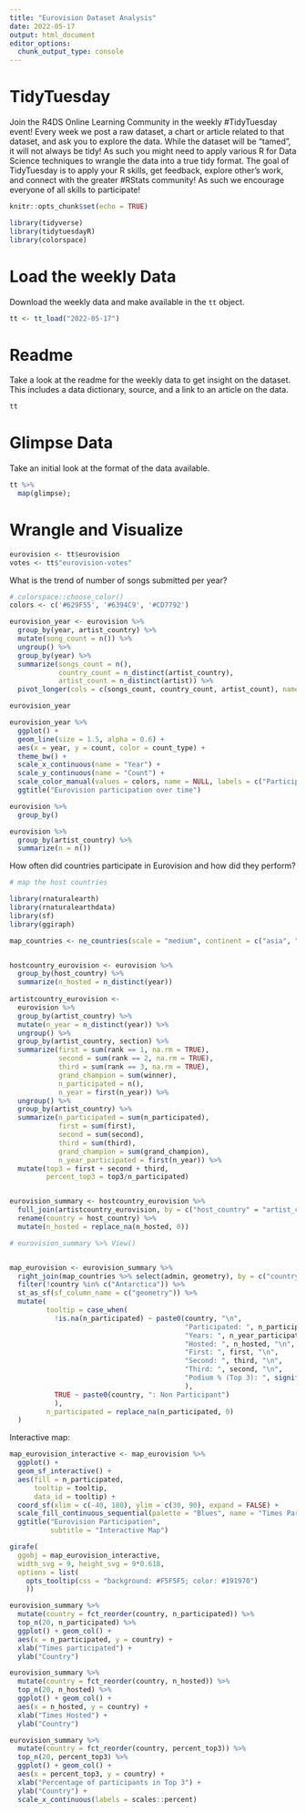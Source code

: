 ```yaml
---
title: "Eurovision Dataset Analysis"
date: 2022-05-17
output: html_document
editor_options: 
  chunk_output_type: console
---
```


# TidyTuesday

Join the R4DS Online Learning Community in the weekly #TidyTuesday event!
Every week we post a raw dataset, a chart or article related to that dataset, and ask you to explore the data.
While the dataset will be “tamed”, it will not always be tidy! As such you might need to apply various R for Data Science techniques to wrangle the data into a true tidy format.
The goal of TidyTuesday is to apply your R skills, get feedback, explore other’s work, and connect with the greater #RStats community!
As such we encourage everyone of all skills to participate!

```r

knitr::opts_chunk$set(echo = TRUE)

library(tidyverse)
library(tidytuesdayR)
library(colorspace)

```

# Load the weekly Data

Download the weekly data and make available in the `tt` object.

```r

tt <- tt_load("2022-05-17")

```


# Readme

Take a look at the readme for the weekly data to get insight on the dataset.
This includes a data dictionary, source, and a link to an article on the data.

```r

tt

```


# Glimpse Data

Take an initial look at the format of the data available.

```r

tt %>% 
  map(glimpse);

```

# Wrangle and Visualize


```r
eurovision <- tt$eurovision
votes <- tt$"eurovision-votes"

```

What is the trend of number of songs submitted per year?

```r
# colorspace::choose_color()
colors <- c('#629F55', '#6394C9', '#CD7792')

eurovision_year <- eurovision %>%
  group_by(year, artist_country) %>%
  mutate(song_count = n()) %>% 
  ungroup() %>%
  group_by(year) %>%
  summarize(songs_count = n(),
            country_count = n_distinct(artist_country),
            artist_count = n_distinct(artist)) %>%
  pivot_longer(cols = c(songs_count, country_count, artist_count), names_to = "count_type", values_to = "count") 

eurovision_year

eurovision_year %>%
  ggplot() + 
  geom_line(size = 1.5, alpha = 0.6) + 
  aes(x = year, y = count, color = count_type) + 
  theme_bw() + 
  scale_x_continuous(name = "Year") + 
  scale_y_continuous(name = "Count") + 
  scale_color_manual(values = colors, name = NULL, labels = c("Participating artists", "Participating countries", "Songs submitted")) + 
  ggtitle("Eurovision participation over time")

eurovision %>%
  group_by()

eurovision %>%
  group_by(artist_country) %>%
  summarize(n = n())

```

How often did countries participate in Eurovision and how did they perform?

```r
# map the host countries

library(rnaturalearth)
library(rnaturalearthdata)
library(sf)
library(ggiraph)

```

```r
map_countries <- ne_countries(scale = "medium", continent = c("asia", "europe"), returnclass = "sf")


hostcountry_eurovision <- eurovision %>% 
  group_by(host_country) %>%
  summarize(n_hosted = n_distinct(year))
  
artistcountry_eurovision <- 
  eurovision %>% 
  group_by(artist_country) %>%
  mutate(n_year = n_distinct(year)) %>%
  ungroup() %>%
  group_by(artist_country, section) %>%
  summarize(first = sum(rank == 1, na.rm = TRUE),
            second = sum(rank == 2, na.rm = TRUE),
            third = sum(rank == 3, na.rm = TRUE),
            grand_champion = sum(winner),
            n_participated = n(),
            n_year = first(n_year)) %>%
  ungroup() %>%
  group_by(artist_country) %>%
  summarize(n_participated = sum(n_participated),
            first = sum(first),
            second = sum(second),
            third = sum(third),
            grand_champion = sum(grand_champion),
            n_year_participated = first(n_year)) %>%
  mutate(top3 = first + second + third,
         percent_top3 = top3/n_participated)


eurovision_summary <- hostcountry_eurovision %>%
  full_join(artistcountry_eurovision, by = c("host_country" = "artist_country")) %>%
  rename(country = host_country) %>%
  mutate(n_hosted = replace_na(n_hosted, 0))

# eurovision_summary %>% View()


map_eurovision <- eurovision_summary %>%
  right_join(map_countries %>% select(admin, geometry), by = c("country" = "admin")) %>%
  filter(!country %in% c("Antarctica")) %>%
  st_as_sf(sf_column_name = c("geometry")) %>%
  mutate(
         tooltip = case_when(
           !is.na(n_participated) ~ paste0(country, "\n",
                                           "Participated: ", n_participated, "\n",
                                           "Years: ", n_year_participated, "\n",
                                           "Hosted: ", n_hosted, "\n",
                                           "First: ", first, "\n",
                                           "Second: ", third, "\n",
                                           "Third: ", second, "\n",
                                           "Podium % (Top 3): ", signif(percent_top3, 3)*100, "%"
                                           ),
           TRUE ~ paste0(country, ": Non Participant")
           ),
         n_participated = replace_na(n_participated, 0)
  )

```

Interactive map: 

```r
map_eurovision_interactive <- map_eurovision %>%
  ggplot() + 
  geom_sf_interactive() + 
  aes(fill = n_participated, 
      tooltip = tooltip, 
      data_id = tooltip) +
  coord_sf(xlim = c(-40, 180), ylim = c(30, 90), expand = FALSE) + 
  scale_fill_continuous_sequential(palette = "Blues", name = "Times Participated") +
  ggtitle("Eurovision Participation",
          subtitle = "Interactive Map")

girafe(
  ggobj = map_eurovision_interactive, 
  width_svg = 9, height_svg = 9*0.618,
  options = list(
    opts_tooltip(css = "background: #F5F5F5; color: #191970")
    ))
```

```r
eurovision_summary %>%
  mutate(country = fct_reorder(country, n_participated)) %>%
  top_n(20, n_participated) %>%
  ggplot() + geom_col() + 
  aes(x = n_participated, y = country) + 
  xlab("Times participated") +
  ylab("Country")

eurovision_summary %>%
  mutate(country = fct_reorder(country, n_hosted)) %>%
  top_n(20, n_hosted) %>%
  ggplot() + geom_col() + 
  aes(x = n_hosted, y = country) + 
  xlab("Times Hosted") +
  ylab("Country")

eurovision_summary %>%
  mutate(country = fct_reorder(country, percent_top3)) %>%
  top_n(20, percent_top3) %>%
  ggplot() + geom_col() + 
  aes(x = percent_top3, y = country) + 
  xlab("Percentage of participants in Top 3") +
  ylab("Country") + 
  scale_x_continuous(labels = scales::percent)

```

